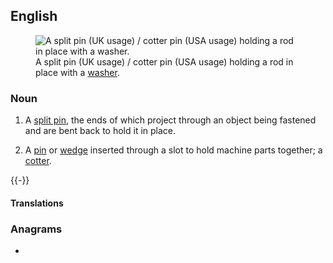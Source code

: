 ==English==
[[File:Cotter Pin (PSF).png|thumb|right|A split pin (UK usage) / cotter pin (USA usage) holding a rod in place with a [[Washer (hardware)|washer]].]]

===Noun===
{{en-noun}}

# {{lb|en|US}} A [[split pin]], the ends of which project through an object being fastened and are bent back to hold it in place.
# {{lb|en|UK}} A [[pin]] or [[wedge]] inserted through a slot to hold machine parts together; a [[cotter]].
{{-}}

====Translations====
{{trans-see|type of pin|split pin}}

{{trans-see|pin or wedge inserted through a slot|cotter}}

===Anagrams===
* {{anagrams|en|citropten|protectin}}